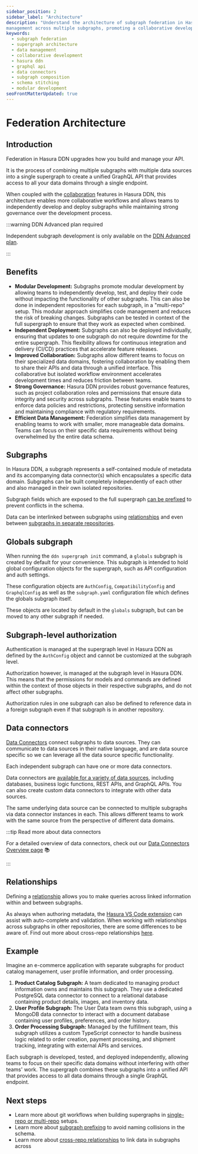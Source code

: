 ```yaml
---
sidebar_position: 2
sidebar_label: "Architecture"
description: "Understand the architecture of subgraph federation in Hasura DDN and how it enables efficient data
management across multiple subgraphs, promoting a collaborative development environment."
keywords:
  - subgraph federation
  - supergraph architecture
  - data management
  - collaborative development
  - hasura ddn
  - graphql api
  - data connectors
  - subgraph composition
  - schema stitching
  - modular development
seoFrontMatterUpdated: true
---
```


# Federation Architecture


## Introduction

Federation in Hasura DDN upgrades how you build and manage your API.

It is the process of combining multiple subgraphs with multiple data sources into a single supergraph to create a
unified GraphQL API that provides access to all your data domains through a single endpoint.

When coupled with the [collaboration](/project-configuration/project-management/manage-collaborators.mdx) features in
Hasura DDN, this architecture enables more collaborative workflows and allows teams to independently develop and deploy
subgraphs while maintaining strong governance over the development process.

:::warning DDN Advanced plan required

Independent subgraph development is only available on the [DDN Advanced plan](https://hasura.io/pricing/).

:::

<Thumbnail src="/img/federation/whole-supergraph-erd.png" alt="Create a DDN project" width="1000px" />

## Benefits

- **Modular Development:** Subgraphs promote modular development by allowing teams to independently develop, test, and
  deploy their code without impacting the functionality of other subgraphs. This can also be done in independent
  repositories for each subgraph, in a "multi-repo" setup. This modular approach simplifies code management and reduces
  the risk of breaking changes. Subgraphs can be tested in context of the full supergraph to ensure that they work as
  expected when combined.
- **Independent Deployment:** Subgraphs can also be deployed individually, ensuring that updates to one subgraph do not
  require downtime for the entire supergraph. This flexibility allows for continuous integration and delivery (CI/CD)
  practices that accelerate feature releases.
- **Improved Collaboration:** Subgraphs allow different teams to focus on their specialized data domains, fostering
  collaboration by enabling them to share their APIs and data through a unified interface. This collaborative but
  isolated workflow environment accelerates development times and reduces friction between teams.
- **Strong Governance:** Hasura DDN provides robust governance features, such as project collaboration roles and
  permissions that ensure data integrity and security across subgraphs. These features enable teams to enforce data
  policies and restrictions, protecting sensitive information and maintaining compliance with regulatory requirements.
- **Efficient Data Management:** Federation simplifies data management by enabling teams to work with smaller, more
  manageable data domains. Teams can focus on their specific data requirements without being overwhelmed by the entire
  data schema.

## Subgraphs

In Hasura DDN, a subgraph represents a self-contained module of metadata and its accompanying data connector(s) which
encapsulates a specific data domain. Subgraphs can be built completely independently of each other and also managed in
their own isolated repositories.

Subgraph fields which are exposed to the full supergraph [can be prefixed](/federation/subgraph-prefixing.mdx) to
prevent conflicts in the schema.

Data can be interlinked between subgraphs using [relationships](/supergraph-modeling/relationships.mdx) and even between
[subgraphs in separate repositories](/federation/cross-repo-relationships.mdx).

## Globals subgraph

When running the `ddn supergraph init` command, a `globals` subgraph is created by default for your convenience. This
subgraph is intended to hold global configuration objects for the supergraph, such as API configuration and auth
settings.

These configuration objects are `AuthConfig`, `CompatibilityConfig` and `GraphqlConfig` as well as the `subgraph.yaml`
configuration file which defines the globals subgraph itself.

These objects are located by default in the `globals` subgraph, but can be moved to any other subgraph if needed.

## Subgraph-level authorization

Authentication is managed at the supergraph level in Hasura DDN as defined by the `AuthConfig` object and cannot be
customized at the subgraph level.

Authorization however, is managed at the subgraph level in Hasura DDN. This means that the permissions for models and
commands are defined within the context of those objects in their respective subgraphs, and do not affect other
subgraphs.

Authorization rules in one subgraph can also be defined to reference data in a foreign subgraph even if that subgraph is
in another repository.

## Data connectors

[Data Connectors](/data-sources/overview.mdx) connect subgraphs to data sources. They can communicate to data sources in
their native language, and are data source specific so we can leverage all the data source specific functionality.

Each independent subgraph can have one or more data connectors.

Data connectors are [available for a variety of data sources](https://hasura.io/connectors), including databases,
business logic functions, REST APIs, and GraphQL APIs. You can also create custom data connectors to integrate with
other data sources.

The same underlying data source can be connected to multiple subgraphs via data connector instances in each. This allows
different teams to work with the same source from the perspective of different data domains.

:::tip Read more about data connectors

For a detailed overview of data connectors, check out our [Data Connectors Overview page](/data-sources/overview.mdx) 📚

:::

## Relationships

Defining a [relationship](/supergraph-modeling/relationships.mdx) allows you to make queries across linked information
within and between subgraphs.

As always when authoring metadata, the
[Hasura VS Code extension](https://marketplace.visualstudio.com/items?itemName=HasuraHQ.hasura) can assist with
auto-complete and validation. When working with relationships across subgraphs in other repositories, there are some
differences to be aware of. Find out more about cross-repo relationships
[here](/federation/cross-repo-relationships.mdx).

## Example

Imagine an e-commerce application with separate subgraphs for product catalog management, user profile information, and
order processing.

1. **Product Catalog Subgraph:** A team dedicated to managing product information owns and maintains this subgraph. They
   use a dedicated PostgreSQL data connector to connect to a relational database containing product details, images, and
   inventory data.
2. **User Profile Subgraph:** The User Data team owns this subgraph, using a MongoDB data connector to interact with a
   document database containing user profiles, preferences, and order history.
3. **Order Processing Subgraph:** Managed by the fulfillment team, this subgraph utilizes a custom TypeScript connector
   to handle business logic related to order creation, payment processing, and shipment tracking, integrating with
   external APIs and services.

Each subgraph is developed, tested, and deployed independently, allowing teams to focus on their specific data domains
without interfering with other teams' work. The supergraph combines these subgraphs into a unified API that provides
access to all data domains through a single GraphQL endpoint.

## Next steps

- Learn more about git workflows when building supergraphs in
  [single-repo or multi-repo](/federation/independent-subgraph-development.mdx) setups.
- Learn more about [subgraph prefixing](/federation/subgraph-prefixing.mdx) to avoid naming collisions in the schema.
- Learn more about [cross-repo relationships](/federation/cross-repo-relationships.mdx) to link data in subgraphs across
